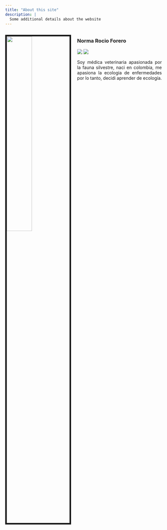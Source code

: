 ```yaml
---
title: "About this site"
description: |
  Some additional details about the website
---
```

<div style="float:left; text-align: justify">
<img src="images/Norma.jpg" style="width:40%; border:5px solid; margin-right: 20px" align="left">

### Norma Rocio Forero
  
[![](images/tt.png)](https://twitter.com/norma_forero)  [![](images/li.png)](https://www.linkedin.com/in/norma-forero-01/)

Soy médica veterinaria apasionada por la fauna silvestre, naci en colombia, me apasiona la ecologia de enfermedades por lo tanto, decidi aprender de ecología. 
</div> 

---
